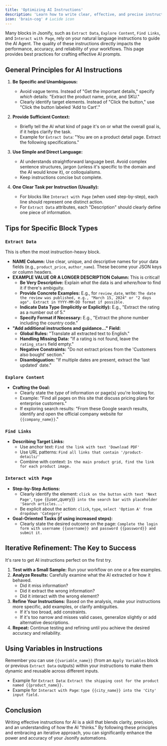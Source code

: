 ```yaml
---
title: 'Optimizing AI Instructions'
description: 'Learn how to write clear, effective, and precise instructions for AI-driven blocks to maximize accuracy and reliability.'
icon: 'brain-cog' # Lucide icon
---
```


Many blocks in Jsonify, such as `Extract Data`, `Explore Content`, `Find Links`, and `Interact with Page`, rely on your natural language instructions to guide the AI Agent. The quality of these instructions directly impacts the performance, accuracy, and reliability of your workflows. This page provides best practices for crafting effective AI prompts.

## General Principles for AI Instructions

1.  **Be Specific and Unambiguous:**
    * Avoid vague terms. Instead of "Get the important details," specify *which* details: "Extract the product name, price, and SKU."
    * Clearly identify target elements. Instead of "Click the button," use "Click the button labeled 'Add to Cart'."

2.  **Provide Sufficient Context:**
    * Briefly tell the AI what kind of page it's on or what the overall goal is, if it helps clarify the task.
    * Example for `Extract Data`: "You are on a product detail page. Extract the following specifications."

3.  **Use Simple and Direct Language:**
    * AI understands straightforward language best. Avoid complex sentence structures, jargon (unless it's specific to the domain and the AI would know it), or colloquialisms.
    * Keep instructions concise but complete.

4.  **One Clear Task per Instruction (Usually):**
    * For blocks like `Interact with Page` (when used step-by-step), each line should represent one distinct action.
    * For `Extract Data` attributes, each "Description" should clearly define one piece of information.

## Tips for Specific Block Types

### `Extract Data`

This is often the most instruction-heavy block.

* **NAME Column:** Use clear, unique, and descriptive names for your data fields (e.g., `product_price`, `author_name`). These become your JSON keys or column headers.
* **EXAMPLE VALUE OR A LONGER DESCRIPTION Column:** This is critical!
    * **Be Very Descriptive:** Explain *what* the data is and *where/how* to find it if there's ambiguity.
    * **Provide Concrete Examples:** E.g., for `review_date`, write: `The date the review was published, e.g., "March 15, 2024" or "2 days ago". Extract in YYYY-MM-DD format if possible.`
    * **Indicate Data Type (Implicitly or Explicitly):** E.g., "Extract the rating as a number out of 5."
    * **Specify Format if Necessary:** E.g., "Extract the phone number including the country code."
* **"Add additional instructions and guidance..." Field:**
    * **Global Rules:** "Translate all extracted text to English."
    * **Handling Missing Data:** "If a rating is not found, leave the `rating_stars` field empty."
    * **Negative Constraints:** "Do not extract prices from the 'Customers also bought' section."
    * **Disambiguation:** "If multiple dates are present, extract the 'last updated' date."

### `Explore Content`

* **Crafting the Goal:**
    * Clearly state the *type* of information or page(s) you're looking for.
    * Example: "Find all pages on this site that discuss pricing plans for enterprise customers."
    * If exploring search results: "From these Google search results, identify and open the official company website for `{{company_name}}`."

### `Find Links`

* **Describing Target Links:**
    * Use anchor text: `Find the link with text 'Download PDF'`
    * Use URL patterns: `Find all links that contain '/product-details/'`
    * Combine with context: `In the main product grid, find the link for each product image.`

### `Interact with Page`

* **Step-by-Step Actions:**
    * Clearly identify the element: `click on the button with text 'Next Page'`, `type `{{user_query}}` into the search bar with placeholder 'Search articles...'`
    * Be explicit about the action: `click`, `type`, `select 'Option A' from dropdown 'Category'`
* **Goal-Oriented Tasks (if using increased steps):**
    * Clearly state the desired outcome on the page: `Complete the login form with username {{username}} and password {{password}} and submit it.`

## Iterative Refinement: The Key to Success

It's rare to get AI instructions perfect on the first try.

1.  **Test with a Small Sample:** Run your workflow on one or a few examples.
2.  **Analyze Results:** Carefully examine what the AI extracted or how it behaved.
    * Did it miss information?
    * Did it extract the wrong information?
    * Did it interact with the wrong element?
3.  **Refine Your Instructions:** Based on the analysis, make your instructions more specific, add examples, or clarify ambiguities.
    * If it's too broad, add constraints.
    * If it's too narrow and misses valid cases, generalize slightly or add alternative descriptions.
4.  **Repeat:** Continue testing and refining until you achieve the desired accuracy and reliability.

## Using Variables in Instructions

Remember you can use `{{variable_name}}` (from an `Apply Variables` block or previous `Extract Data` outputs) within your instructions to make them dynamic and reusable across different inputs.
* Example for `Extract Data`: `Extract the shipping cost for the product named {{product_name}}.`
* Example for `Interact with Page`: `type {{city_name}} into the 'City' input field.`

## Conclusion

Writing effective instructions for AI is a skill that blends clarity, precision, and an understanding of how the AI "thinks." By following these principles and embracing an iterative approach, you can significantly enhance the power and accuracy of your Jsonify automations.